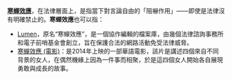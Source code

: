 '''[[寒蟬效應|寒蟬效應]]'''，在法律層面上，是指當下對言論自由的「阻嚇作用」——即使是法律沒有明確禁止的。'''寒蟬效應'''也可以指：
* [[Lumen|Lumen]]，原名“寒蟬效應”，是一個協作編輯的檔案庫，由幾個法律諮詢事務所和電子前哨基金會創立，旨在保護合法的網路活動免受法律威脅。
* [[寒蟬效應_(電影)|寒蟬效應 (電影)]]：是2014年上映的一部華語電影，該片是講述四個來自不同背景的女人，在偶然機緣上因為一件事而相聚，於是這四個女人開始各自展現勇敢與成長的故事。
{{消歧义|Cat=四字消歧义}}